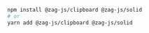 ```bash
npm install @zag-js/clipboard @zag-js/solid
# or
yarn add @zag-js/clipboard @zag-js/solid
```
